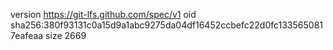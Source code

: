 version https://git-lfs.github.com/spec/v1
oid sha256:380f93131c0a15d9a1abc9275da04df16452ccbefc22d0fc1335650817eafeaa
size 2669
